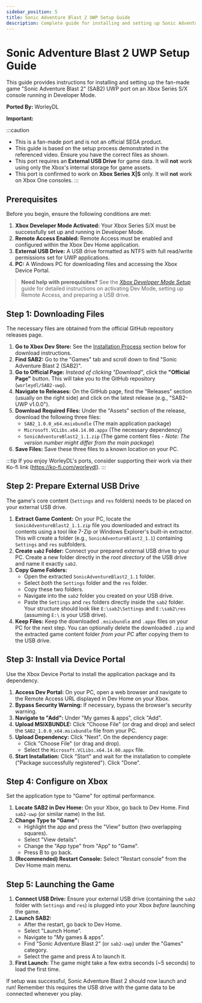 ```yaml
---
sidebar_position: 5
title: Sonic Adventure Blast 2 UWP Setup Guide
description: Complete guide for installing and setting up Sonic Adventure Blast 2 UWP on Xbox
---
```


# Sonic Adventure Blast 2 UWP Setup Guide

This guide provides instructions for installing and setting up the fan-made game "Sonic Adventure Blast 2" (SAB2) UWP port on an Xbox Series S/X console running in Developer Mode.

**Ported By:** WorleyDL

**Important:**

:::caution
- This is a fan-made port and is not an official SEGA product.
- This guide is based on the setup process demonstrated in the referenced video. Ensure you have the correct files as shown.
- This port requires an **External USB Drive** for game data. It will **not** work using only the Xbox's internal storage for game assets.
- This port is confirmed to work on **Xbox Series X|S** only. It will **not** work on Xbox One consoles.
:::

## Prerequisites

Before you begin, ensure the following conditions are met:

1.  **Xbox Developer Mode Activated:** Your Xbox Series S/X must be successfully set up and running in Developer Mode.
2.  **Remote Access Enabled:** Remote Access must be enabled and configured within the Xbox Dev Home application.
3.  **External USB Drive:** A USB drive formatted as NTFS with full read/write permissions set for UWP applications.
4.  **PC:** A Windows PC for downloading files and accessing the Xbox Device Portal.

> **Need help with prerequisites?** See the [_Xbox Developer Mode Setup_](/docs/xbox-setup/xbox-developer-mode-setup) guide for detailed instructions on activating Dev Mode, setting up Remote Access, and preparing a USB drive.

## Step 1: Downloading Files

The necessary files are obtained from the official GitHub repository releases page.

1.  **Go to Xbox Dev Store:** See the [Installation Process](#installation-process) section below for download instructions.
2.  **Find SAB2:** Go to the "Games" tab and scroll down to find "Sonic Adventure Blast 2 (SAB2)".
3.  **Go to Official Page:** *Instead of clicking "Download"*, click the **"Official Page"** button. This will take you to the GitHub repository (`worleydl/SAB2-uwp`).
4.  **Navigate to Releases:** On the GitHub page, find the "Releases" section (usually on the right side) and click on the latest release (e.g., "SAB2-UWP v1.0.0").
5.  **Download Required Files:** Under the "Assets" section of the release, download the following three files:
    *   `SAB2_1.0.0_x64.msixbundle` (The main application package)
    *   `Microsoft.VCLibs.x64.14.00.appx` (The necessary dependency)
    *   `SonicAdventureBlast2_1.1.zip` (The game content files - *Note: The version number might differ from the main package*)
6.  **Save Files:** Save these three files to a known location on your PC.

:::tip
If you enjoy WorleyDL's ports, consider supporting their work via their Ko-fi link (https://ko-fi.com/worleydl).
:::

## Step 2: Prepare External USB Drive

The game's core content (`Settings` and `res` folders) needs to be placed on your external USB drive.

1.  **Extract Game Content:** On your PC, locate the `SonicAdventureBlast2_1.1.zip` file you downloaded and extract its contents using a tool like 7-Zip or Windows Explorer's built-in extractor. This will create a folder (e.g., `SonicAdventureBlast2_1.1`) containing `Settings` and `res` subfolders.
2.  **Create `sab2` Folder:** Connect your prepared external USB drive to your PC. Create a new folder directly in the *root directory* of the USB drive and name it exactly `sab2`.
3.  **Copy Game Folders:**
    *   Open the extracted `SonicAdventureBlast2_1.1` folder.
    *   Select *both* the `Settings` folder and the `res` folder.
    *   Copy these two folders.
    *   Navigate into the `sab2` folder you created on your USB drive.
    *   Paste the `Settings` and `res` folders directly inside the `sab2` folder. Your structure should look like `E:\sab2\Settings` and `E:\sab2\res` (assuming `E:\` is your USB drive).
4. **Keep Files:** Keep the downloaded `.msixbundle` and `.appx` files on your PC for the next step. You can optionally delete the downloaded `.zip` and the extracted game content folder *from your PC* after copying them to the USB drive.

## Step 3: Install via Device Portal

Use the Xbox Device Portal to install the application package and its dependency.

1.  **Access Dev Portal:** On your PC, open a web browser and navigate to the Remote Access URL displayed in Dev Home on your Xbox.
2.  **Bypass Security Warning:** If necessary, bypass the browser's security warning.
3.  **Navigate to "Add":** Under "My games & apps", click "Add".
4.  **Upload MSIXBUNDLE:** Click "Choose File" (or drag and drop) and select the `SAB2_1.0.0_x64.msixbundle` file from your PC.
5.  **Upload Dependency:** Click "Next". On the dependency page:
    *   Click "Choose File" (or drag and drop).
    *   Select the `Microsoft.VCLibs.x64.14.00.appx` file.
6.  **Start Installation:** Click "Start" and wait for the installation to complete ("Package successfully registered"). Click "Done".

## Step 4: Configure on Xbox

Set the application type to "Game" for optimal performance.

1.  **Locate SAB2 in Dev Home:** On your Xbox, go back to Dev Home. Find `sab2-uwp` (or similar name) in the list.
2.  **Change Type to "Game":**
    *   Highlight the app and press the "View" button (two overlapping squares).
    *   Select "View details".
    *   Change the "App type" from "App" to "Game".
    *   Press B to go back.
3.  **(Recommended) Restart Console:** Select "Restart console" from the Dev Home main menu.

## Step 5: Launching the Game

1.  **Connect USB Drive:** Ensure your external USB drive (containing the `sab2` folder with `Settings` and `res`) is plugged into your Xbox *before* launching the game.
2.  **Launch SAB2:**
    *   After the restart, go back to Dev Home.
    *   Select "Launch Home".
    *   Navigate to "My games & apps".
    *   Find "Sonic Adventure Blast 2" (or `sab2-uwp`) under the "Games" category.
    *   Select the game and press A to launch it.
3.  **First Launch:** The game might take a few extra seconds (~5 seconds) to load the first time.

If setup was successful, Sonic Adventure Blast 2 should now launch and run! Remember this requires the USB drive with the game data to be connected whenever you play.
